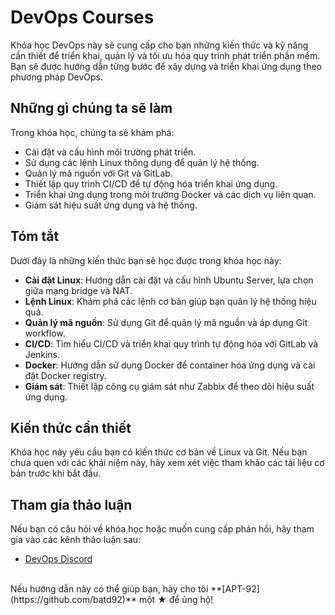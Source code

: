 
# DevOps Courses

Khóa học DevOps này sẽ cung cấp cho bạn những kiến thức và kỹ năng cần thiết để triển khai, quản lý và tối ưu hóa quy trình phát triển phần mềm. Bạn sẽ được hướng dẫn từng bước để xây dựng và triển khai ứng dụng theo phương pháp DevOps.

## Những gì chúng ta sẽ làm

Trong khóa học, chúng ta sẽ khám phá:

* Cài đặt và cấu hình môi trường phát triển.
* Sử dụng các lệnh Linux thông dụng để quản lý hệ thống.
* Quản lý mã nguồn với Git và GitLab.
* Thiết lập quy trình CI/CD để tự động hóa triển khai ứng dụng.
* Triển khai ứng dụng trong môi trường Docker và các dịch vụ liên quan.
* Giám sát hiệu suất ứng dụng và hệ thống.

## Tóm tắt

Dưới đây là những kiến thức bạn sẽ học được trong khóa học này:

* **Cài đặt Linux**: Hướng dẫn cài đặt và cấu hình Ubuntu Server, lựa chọn giữa mạng bridge và NAT.
* **Lệnh Linux**: Khám phá các lệnh cơ bản giúp bạn quản lý hệ thống hiệu quả.
* **Quản lý mã nguồn**: Sử dụng Git để quản lý mã nguồn và áp dụng Git workflow.
* **CI/CD**: Tìm hiểu CI/CD và triển khai quy trình tự động hóa với GitLab và Jenkins.
* **Docker**: Hướng dẫn sử dụng Docker để container hóa ứng dụng và cài đặt Docker registry.
* **Giám sát**: Thiết lập công cụ giám sát như Zabbix để theo dõi hiệu suất ứng dụng.

## Kiến thức cần thiết

Khóa học này yêu cầu bạn có kiến thức cơ bản về Linux và Git. Nếu bạn chưa quen với các khái niệm này, hãy xem xét việc tham khảo các tài liệu cơ bản trước khi bắt đầu.

## Tham gia thảo luận

Nếu bạn có câu hỏi về khóa học hoặc muốn cung cấp phản hồi, hãy tham gia vào các kênh thảo luận sau:
* [DevOps Discord](https://discord.com/)

<br />
<div className="text-left">
  Nếu hướng dẫn này có thể giúp bạn, hãy cho tôi **[APT-92](https://github.com/batd92)** một ★ để ủng hộ!
</div>

<FollowMe />
<br />
